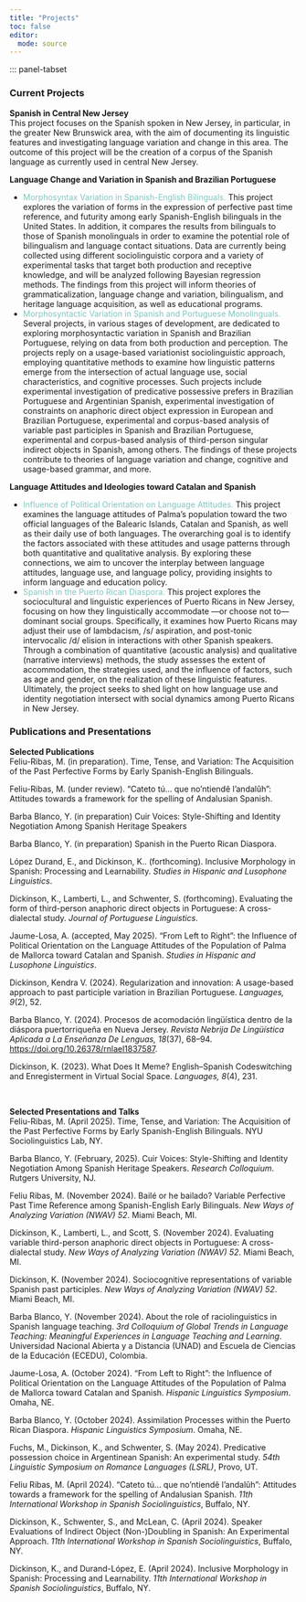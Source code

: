 ```yaml
---
title: "Projects"
toc: false
editor: 
  mode: source
---
```


::: panel-tabset

### Current Projects
**Spanish in Central New Jersey** <br> 
This project focuses on the Spanish spoken in New Jersey, in particular, in the greater New Brunswick area, with the aim of documenting its linguistic features and investigating language variation and change in this area. The outcome of this project will be the creation of a corpus of the Spanish language as currently used in central New Jersey. 

**Language Change and Variation in Spanish and Brazilian Portuguese** <br> 
<ul>
<li><span style= "color: #83C5BE"> Morphosyntax Variation in Spanish-English Bilinguals.</span> This project explores the variation of forms in the expression of perfective past time reference, and futurity among early Spanish-English bilinguals in the United States. In addition, it compares the results from bilinguals to those of Spanish monolinguals in order to examine the potential role of bilingualism and language contact situations. Data are currently being collected using different sociolinguistic corpora and a variety of experimental tasks that target both production and receptive knowledge, and will be analyzed following Bayesian regression methods. The findings from this project will inform theories of grammaticalization, language change and variation, bilingualism, and heritage language acquisition, as well as educational programs.</li>

<li><span style="color: #83C5BE;"> Morphosyntactic Variation in Spanish and Portuguese Monolinguals.</span> Several projects, in various stages of development, are dedicated to exploring morphosyntactic variation in Spanish and Brazilian Portuguese, relying on data from both production and perception. The projects reply on a usage-based variationist sociolinguistic approach, employing quantitative methods to examine how linguistic patterns emerge from the intersection of actual language use, social characteristics, and cognitive processes. Such projects include experimental investigation of predicative possessive prefers in Brazilian Portuguese and Argentinian Spanish, experimental investigation of constraints on anaphoric direct object expression in European and Brazilian Portuguese, experimental and corpus-based analysis of variable past participles in Spanish and Brazilian Portuguese, experimental and corpus-based analysis of third-person singular indirect objects in Spanish, among others. The findings of these projects contribute to theories of language variation and change, cognitive and usage-based grammar, and more.</li>
</ul>

**Language Attitudes and Ideologies toward Catalan and Spanish** <br> 
<ul>
<li><span style= "color: #83C5BE">Influence of Political Orientation on Language Attitudes.</span> This project examines the language attitudes of Palma’s population toward the two official languages of the Balearic Islands, Catalan and Spanish, as well as their daily use of both languages. The overarching goal is to identify the factors associated with these attitudes and usage patterns through both quantitative and qualitative analysis. By exploring these connections, we aim to uncover the interplay between language attitudes, language use, and language policy, providing insights to inform language and education policy.</li>

<li><span style= "color: #83C5BE"> Spanish in the Puerto Rican Diaspora.</span> This project explores the sociocultural and linguistic experiences of Puerto Ricans in New Jersey, focusing on how they linguistically accommodate —or choose not to— dominant social groups. Specifically, it examines how Puerto Ricans may adjust their use of lambdacism, /s/ aspiration, and post-tonic intervocalic /d/ elision in interactions with other Spanish speakers. Through a combination of quantitative (acoustic analysis) and qualitative (narrative interviews) methods, the study assesses the extent of accommodation, the strategies used, and the influence of factors, such as age and gender, on the realization of these linguistic features. Ultimately, the project seeks to shed light on how language use and identity negotiation intersect with social dynamics among Puerto Ricans in New Jersey.</li>
</ul>



### Publications and Presentations

**Selected Publications** <br>
Feliu-Ribas, M. (in preparation). Time, Tense, and Variation: The Acquisition of the Past Perfective Forms by Early Spanish-English Bilinguals.

Feliu-Ribas, M. (under review). “Cateto tú… que no’ntiendê l’andalûh”: Attitudes towards a framework for the spelling of Andalusian Spanish.

Barba Blanco, Y. (in preparation) Cuir Voices: Style-Shifting and Identity Negotiation Among Spanish Heritage Speakers

Barba Blanco, Y. (in preparation) Spanish in the Puerto Rican Diaspora.

López Durand, E., and Dickinson, K.. (forthcoming). Inclusive Morphology in Spanish: Processing and Learnability. *Studies in Hispanic and Lusophone Linguistics*.

Dickinson, K., Lamberti, L., and Schwenter, S. (forthcoming). Evaluating the form of third-person anaphoric direct objects in Portuguese: A cross-dialectal study. *Journal of Portuguese Linguistics*.

Jaume-Losa, A. (accepted, May 2025). “From  Left to Right”: the Influence of Political Orientation on the Language Attitudes of the Population of Palma de Mallorca toward Catalan and Spanish. *Studies in Hispanic and Lusophone Linguistics*.

Dickinson, Kendra V. (2024). Regularization and innovation: A usage-based approach to past participle variation in Brazilian Portuguese. *Languages, 9*(2), 52.

Barba Blanco, Y. (2024). Procesos de acomodación lingüística dentro de la diáspora puertorriqueña en Nueva Jersey. *Revista Nebrija De Lingüística Aplicada a La Enseñanza De Lenguas, 18*(37), 68–94. [https://doi.org/10.26378/rnlael1837587](https://doi.org/10.26378/rnlael1837587).

Dickinson, K. (2023). What Does It Meme? English–Spanish Codeswitching and Enregisterment in Virtual Social Space. *Languages, 8*(4), 231.


<br>

**Selected Presentations and Talks** <br>
Feliu-Ribas, M. (April 2025). Time, Tense, and Variation: The Acquisition of the Past Perfective Forms by Early Spanish-English Bilinguals. NYU Sociolinguistics Lab, NY.

Barba Blanco, Y. (February, 2025). Cuir Voices: Style-Shifting and Identity Negotiation Among Spanish Heritage Speakers. *Research Colloquium*. Rutgers University, NJ.

Feliu Ribas, M. (November 2024). Bailé or he bailado? Variable Perfective Past Time Reference among Spanish-English Early Bilinguals. *New Ways of Analyzing Variation (NWAV) 52*. Miami Beach, MI.

Dickinson, K., Lamberti, L., and Scott, S. (November 2024). Evaluating variable third-person anaphoric direct objects in Portuguese: A cross-dialectal study. *New Ways of Analyzing Variation (NWAV) 52*. Miami Beach, MI.

Dickinson, K. (November 2024). Sociocognitive representations of variable Spanish past participles. *New Ways of Analyzing Variation (NWAV) 52*. Miami Beach, MI.

Barba Blanco, Y. (November 2024). About the role of raciolinguistics in Spanish language teaching. *3rd Colloquium of Global Trends in Language Teaching: Meaningful Experiences in Language Teaching and Learning*. Universidad Nacional Abierta y a Distancia (UNAD) and Escuela de Ciencias de la Educación (ECEDU), Colombia.

Jaume-Losa, A. (October 2024). “From Left to Right”: the Influence of Political Orientation on the Language Attitudes of the Population of Palma de Mallorca toward Catalan and Spanish. *Hispanic Linguistics Symposium*. Omaha, NE.

Barba Blanco, Y. (October 2024). Assimilation Processes within the Puerto Rican Diaspora. *Hispanic Linguistics Symposium*. Omaha, NE.

Fuchs, M., Dickinson, K., and Schwenter, S. (May 2024). Predicative possession choice in Argentinean Spanish: An experimental study. *54th Linguistic Symposium on Romance Languages (LSRL)*, Provo, UT.

Feliu Ribas, M. (April 2024). “Cateto tú… que no’ntiendê l’andalûh”: 
Attitudes towards a framework for the spelling of Andalusian Spanish. *11th International Workshop in Spanish Sociolinguistics*, Buffalo, NY.

Dickinson, K., Schwenter, S., and McLean, C. (April 2024). Speaker Evaluations of Indirect Object (Non-)Doubling in Spanish: An Experimental Approach. *11th International Workshop in Spanish Sociolinguistics*, Buffalo, NY.

Dickinson, K., and Durand-López, E. (April 2024). Inclusive Morphology in Spanish: Processing and Learnability. *11th International Workshop in Spanish Sociolinguistics*, Buffalo, NY.
